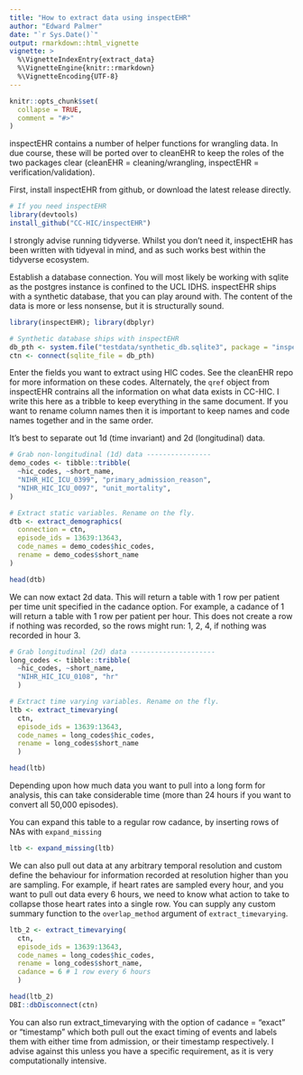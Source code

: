 ```yaml
---
title: "How to extract data using inspectEHR"
author: "Edward Palmer"
date: "`r Sys.Date()`"
output: rmarkdown::html_vignette
vignette: >
  %\VignetteIndexEntry{extract_data}
  %\VignetteEngine{knitr::rmarkdown}
  %\VignetteEncoding{UTF-8}
---
```


```r
knitr::opts_chunk$set(
  collapse = TRUE,
  comment = "#>"
)
```

inspectEHR contains a number of helper functions for wrangling data. In due course, these will be ported over to cleanEHR to keep the roles of the two packages clear (cleanEHR = cleaning/wrangling, inspectEHR = verification/validation).

First, install inspectEHR from github, or download the latest release directly.

```r
# If you need inspectEHR
library(devtools)
install_github("CC-HIC/inspectEHR")
```

I strongly advise running tidyverse. Whilst you don't need it, inspectEHR has been written with tidyeval in mind, and as such works best within the tidyverse ecosystem.

Establish a database connection. You will most likely be working with sqlite as the postgres instance is confined to the UCL IDHS. inspectEHR ships with a synthetic database, that you can play around with. The content of the data is more or less nonsense, but it is structurally sound.

```r
library(inspectEHR); library(dbplyr)

# Synthetic database ships with inspectEHR
db_pth <- system.file("testdata/synthetic_db.sqlite3", package = "inspectEHR")
ctn <- connect(sqlite_file = db_pth)
```

Enter the fields you want to extract using HIC codes. See the cleanEHR repo for more information on these codes. Alternately, the `qref` object from inspectEHR contrains all the information on what data exists in CC-HIC. I write this here as a tribble to keep everything in the same document. If you want to rename column names then it is important to keep names and code names together and in the same order.

It's best to separate out 1d (time invariant) and 2d (longitudinal) data.

```r
# Grab non-longitudinal (1d) data ----------------
demo_codes <- tibble::tribble(
  ~hic_codes, ~short_name,
  "NIHR_HIC_ICU_0399", "primary_admission_reason",
  "NIHR_HIC_ICU_0097", "unit_mortality",
)

# Extract static variables. Rename on the fly.
dtb <- extract_demographics(
  connection = ctn,
  episode_ids = 13639:13643,
  code_names = demo_codes$hic_codes,
  rename = demo_codes$short_name
)

head(dtb)
```

We can now extact 2d data. This will return a table with 1 row per patient per time unit specified in the cadance option. For example, a cadance of 1 will return a table with 1 row per patient per hour. This does not create a row if nothing was recorded, so the rows might run: 1, 2, 4, if nothing was recorded in hour 3.

```r
# Grab longitudinal (2d) data ---------------------
long_codes <- tibble::tribble(
  ~hic_codes, ~short_name,
  "NIHR_HIC_ICU_0108", "hr"
  )

# Extract time varying variables. Rename on the fly.
ltb <- extract_timevarying(
  ctn,
  episode_ids = 13639:13643,
  code_names = long_codes$hic_codes,
  rename = long_codes$short_name
  )

head(ltb)
```

Depending upon how much data you want to pull into a long form for analysis, this can take considerable time (more than 24 hours if you want to convert all 50,000 episodes).

You can expand this table to a regular row cadance, by inserting rows of NAs with `expand_missing`

```r
ltb <- expand_missing(ltb)
```

We can also pull out data at any arbitrary temporal resolution and custom define the behaviour for information recorded at resolution higher than you are sampling. For example, if heart rates are sampled every hour, and you want to pull out data every 6 hours, we need to know what action to take to collapse those heart rates into a single row. You can supply any custom summary function to the `overlap_method` argument of `extract_timevarying`.

```r
ltb_2 <- extract_timevarying(
  ctn,
  episode_ids = 13639:13643,
  code_names = long_codes$hic_codes,
  rename = long_codes$short_name,
  cadance = 6 # 1 row every 6 hours
  )

head(ltb_2)
DBI::dbDisconnect(ctn)
```

You can also run extract_timevarying with the option of cadance = "exact" or "timestamp" which both pull out the exact timing of events and labels them with either time from admission, or their timestamp respectively. I advise against this unless you have a specific requirement, as it is very computationally intensive.
